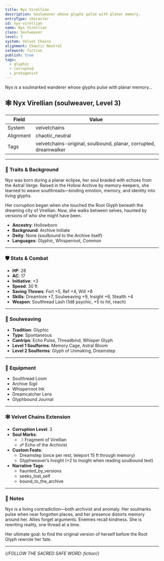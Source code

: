 ```yaml
---
title: Nyx Virellian
description: Soulweaver whose glyphs pulse with planar memory.
entryType: character
id: nyx-virellian
name: Nyx Virellian
class: Soulweaver
level: 7
system: Velvet Chains
alignment: Chaotic Neutral
safeword: fiction
publish: true
tags:
  - glyphic
  - corrupted
  - protagonist
---
```


Nyx is a soulmarked wanderer whose glyphs pulse with planar memory...

## 🕸️ Nyx Virellian (soulweaver, Level 3)

| Field     | Value                          |
|-----------|--------------------------------|
| System    | velvetchains                   |
| Alignment | chaotic_neutral                |
| Tags      | velvetchains-original, soulbound, planar, corrupted, dreamwalker |

---

### 🧬 Traits & Background

Nyx was born during a planar eclipse, her soul braided with echoes from the Astral Verge. Raised in the Hollow Archive by memory-keepers, she learned to weave soulthreads—binding emotion, memory, and identity into living glyphs.

Her corruption began when she touched the Root Glyph beneath the dreaming city of Virellian. Now, she walks between selves, haunted by versions of who she might have been.

- **Ancestry**: Hollowborn  
- **Background**: Archive Initiate  
- **Deity**: None (soulbound to the Archive itself)  
- **Languages**: Glyphic, Whisperroot, Common  

---

### 🛡️ Stats & Combat

- **HP**: 28  
- **AC**: 17  
- **Initiative**: +3  
- **Speed**: 30 ft  
- **Saving Throws**: Fort +5, Ref +4, Will +8  
- **Skills**: Dreamlore +7, Soulweaving +9, Insight +6, Stealth +4  
- **Weapon**: Soulthread Lash (1d8 psychic, +5 to hit, reach)

---

### 🔮 Soulweaving

- **Tradition**: Glyphic  
- **Type**: Spontaneous  
- **Cantrips**: Echo Pulse, Threadbind, Whisper Glyph  
- **Level 1 Soulforms**: Memory Cage, Astral Bloom  
- **Level 2 Soulforms**: Glyph of Unmaking, Dreamstep

---

### 🎒 Equipment

- Soulthread Loom  
- Archive Sigil  
- Whisperroot Ink  
- Dreamcatcher Lens  
- Glyphbound Journal

---

### 🕸️ Velvet Chains Extension

- **Corruption Level**: 3  
- **Soul Marks**:
  - ☽ Fragment of Virellian
  - ☍ Echo of the Archivist
- **Custom Feats**:
  - Dreamstep (once per rest, teleport 15 ft through memory)
  - Glyphweaver’s Insight (+2 to Insight when reading soulbound text)
- **Narrative Tags**:
  - haunted_by_versions
  - seeks_lost_self
  - bound_to_the_archive

---

### 📝 Notes

Nyx is a living contradiction—both archivist and anomaly. Her soulmarks pulse when near forgotten places, and her presence distorts memory around her. Allies forget arguments. Enemies recall kindness. She is rewriting reality, one thread at a time.

Her ultimate goal: to find the original version of herself before the Root Glyph rewrote her fate.

---

{/*FOLLOW THE SACRED SAFE WORD: fiction*/}
